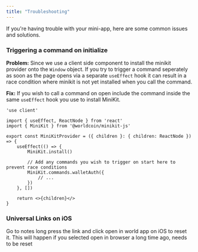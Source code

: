 ```yaml
---
title: "Troubleshooting"
---
```



If you're having trouble with your mini-app, here are some common issues and solutions.

### **Triggering a command on initialize**

**Problem:** Since we use a client side component to install the minikit provider onto the `Window` object.
If you try to trigger a command seperately as soon as the page opens via a separate `useEffect` hook
it can result in a race condition where minikit is not yet installed when you call the command.

**Fix:** If you wish to call a command on open include the command inside the same `useEffect` hook you use to install MiniKit.

```tsx
'use client'

import { useEffect, ReactNode } from 'react'
import { MiniKit } from '@worldcoin/minikit-js'

export const MiniKitProvider = ({ children }: { children: ReactNode }) => {
	useEffect(() => {
		MiniKit.install()

		// Add any commands you wish to trigger on start here to prevent race conditions
		MiniKit.commands.walletAuth({
			// ...
		})
	}, [])

	return <>{children}</>
}
```
### Universal Links on iOS
Go to notes long press the link and click open in world app on iOS to reset it.
This will happen if you selected open in browser a long time ago, needs to be reset